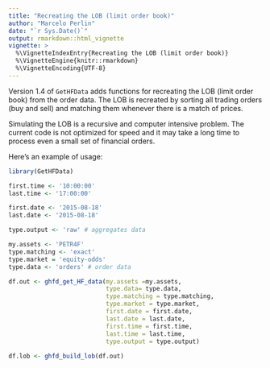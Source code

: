 ```yaml
---
title: "Recreating the LOB (limit order book)"
author: "Marcelo Perlin"
date: "`r Sys.Date()`"
output: rmarkdown::html_vignette
vignette: >
  %\VignetteIndexEntry{Recreating the LOB (limit order book)}
  %\VignetteEngine{knitr::rmarkdown}
  %\VignetteEncoding{UTF-8}
---
```


Version 1.4 of `GetHFData` adds functions for recreating the LOB (limit order book) from the order data. The LOB is recreated by sorting all trading orders (buy and sell) and matching them whenever there is a match of prices. 

Simulating the LOB is a recursive and computer intensive problem. The current code is not optimized for speed and it may take a long time to process even a small set of financial orders.

Here's an example of usage:

```r
library(GetHFData)

first.time <- '10:00:00'
last.time <- '17:00:00'

first.date <- '2015-08-18' 
last.date <- '2015-08-18'

type.output <- 'raw' # aggregates data 

my.assets <- 'PETR4F' 
type.matching <- 'exact' 
type.market = 'equity-odds' 
type.data <- 'orders' # order data

df.out <- ghfd_get_HF_data(my.assets =my.assets, 
                           type.data= type.data,
                           type.matching = type.matching,
                           type.market = type.market,
                           first.date = first.date,
                           last.date = last.date,
                           first.time = first.time,
                           last.time = last.time,
                           type.output = type.output)
                           
df.lob <- ghfd_build_lob(df.out)


```
